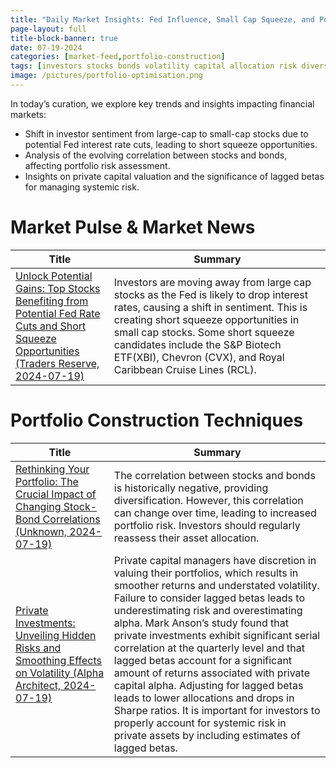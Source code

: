```yaml
---
title: "Daily Market Insights: Fed Influence, Small Cap Squeeze, and Portfolio Risk Reassessment"
page-layout: full
title-block-banner: true
date: 07-19-2024
categories: [market-feed,portfolio-construction]
tags: [investors stocks bonds volatility capital allocation risk diversification sentiment squeeze returns alpha portfolios]
image: /pictures/portfolio-optimisation.png
---
```


In today’s curation, we explore key trends and insights impacting financial markets:

- Shift in investor sentiment from large-cap to small-cap stocks due to potential Fed interest rate cuts, leading to short squeeze opportunities.
- Analysis of the evolving correlation between stocks and bonds, affecting portfolio risk assessment.
- Insights on private capital valuation and the significance of lagged betas for managing systemic risk.



# Market Pulse & Market News
| Title | Summary |
|-----|-----------|
| [Unlock Potential Gains: Top Stocks Benefiting from Potential Fed Rate Cuts and Short Squeeze Opportunities (Traders Reserve, 2024-07-19)](https://moneymorning.com/2024/07/19/short-sellers-hate-that-these-stocks-are-moving-higher/)   | Investors are moving away from large cap stocks as the Fed is likely to drop interest rates, causing a shift in sentiment. This is creating short squeeze opportunities in small cap stocks. Some short squeeze candidates include the S&P Biotech ETF(XBI), Chevron (CVX), and Royal Caribbean Cruise Lines (RCL). |

# Portfolio Construction Techniques
| Title | Summary |
|-----|-----------|
| [Rethinking Your Portfolio: The Crucial Impact of Changing Stock-Bond Correlations (Unknown, 2024-07-19)](http://mrzepczynski.blogspot.com/2024/07/why-is-stock-bond-correlation-important.html)   | The correlation between stocks and bonds is historically negative, providing diversification. However, this correlation can change over time, leading to increased portfolio risk. Investors should regularly reassess their asset allocation. |
| [Private Investments: Unveiling Hidden Risks and Smoothing Effects on Volatility (Alpha Architect, 2024-07-19)](https://alphaarchitect.com/2024/07/amortizing-volatility/)   | Private capital managers have discretion in valuing their portfolios, which results in smoother returns and understated volatility. Failure to consider lagged betas leads to underestimating risk and overestimating alpha. Mark Anson's study found that private investments exhibit significant serial correlation at the quarterly level and that lagged betas account for a significant amount of returns associated with private capital alpha. Adjusting for lagged betas leads to lower allocations and drops in Sharpe ratios. It is important for investors to properly account for systemic risk in private assets by including estimates of lagged betas. |

